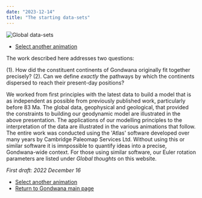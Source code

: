 ```yaml
---
date: "2023-12-14"
title: "The starting data-sets"
---
```


![Global data-sets](http://www.reeves.nl/upload/methodology.gif)

* [Select another animation](../animations)

The work described here addresses two questions: 

(1). How did the constituent continents of Gondwana originally fit together precisely?
(2). Can we define *exactly* the pathways by which the continents dispersed to reach their present-day positions?

We worked from first principles with the latest data to build a model that is as independent as possible from previously published work, particularly before 83 Ma. The global data, geophysical and geological, that provided the constraints to building our geodynamic model are illustrated in the above presentation. The applications of our modelling principles to the interpretation of the data are illustrated in the various animations that follow. The entire work was conducted using the 'Atlas' software developed over many years by Cambridge Paleomap Services Ltd.  Without using this or similar software it is imnpossible to quantify ideas into a precise, Gondwana-wide context.  For those using similar software, our Euler rotation parameters are listed under *Global thoughts* on this website.


*First draft: 2022 December 16*

* [Select another animation](../animations)
* [Return to Gondwana main page](../../gondwana)
